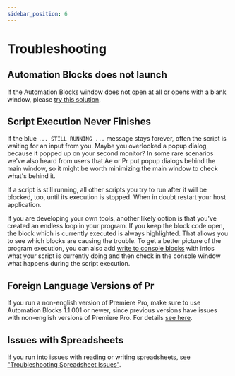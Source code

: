 ```yaml
---
sidebar_position: 6
---
```



# Troubleshooting

## Automation Blocks does not launch

If the Automation Blocks window does not open at all or opens with a blank window, please [try this solution](https://aescripts.com/knowledgebase/index/view/faq/zxp-cep-extension-won-t-open/).

## Script Execution Never Finishes

<RetinaImg src="/img/troubleshooting/troubleshooting_still_running.png" alt="Automation Blocks script still running"/>

If the blue `... STILL RUNNING ...` message stays forever, often the script is waiting for an input from you. Maybe you overlooked a popup dialog, because it popped up on your second monitor? In some rare scenarios we've also heard from users that Ae or Pr put popup dialogs behind the main window, so it might be worth minimizing the main window to check what's behind it.

If a script is still running, all other scripts you try to run after it will be blocked, too, until its execution is stopped. When in doubt restart your host application.

If you are developing your own tools, another likely option is that you've created an endless loop in your program. If you keep the block code open, the block which is currently executed is always highlighted. That allows you to see which blocks are causing the trouble. To get a better picture of the program execution, you can also add [write to console blocks](block-reference/userInterfaceAndComments.mdx#block_extendscript_console_log) with infos what your script is currently doing and then check in the console window what happens during the script execution.

## Foreign Language Versions of Pr

If you run a non-english version of Premiere Pro, make sure to use Automation Blocks 1.1.001 or newer, since previous versions have issues with non-english versions of Premiere Pro. For details [see here](block-reference/prMogrtsAndClipParameters#troubleshooting-clip-param-issues).

## Issues with Spreadsheets

If you run into issues with reading or writing spreadsheets, [see "Troubleshooting Spreadsheet Issues"](/block-reference/filesSpreadsheet#troubleshooting-spreadsheet-issues).